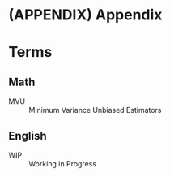 # (APPENDIX) Appendix {-}

# Terms

## Math {#math}

MVU
: Minimum Variance Unbiased Estimators

## English {#en}

WIP
: Working in Progress
